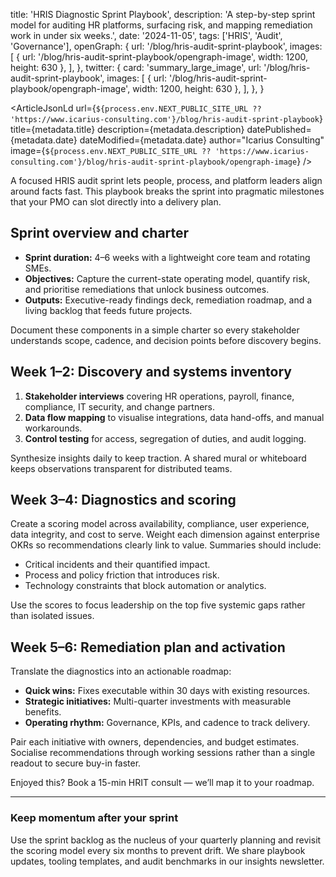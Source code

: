   title: 'HRIS Diagnostic Sprint Playbook',
  description:
    'A step-by-step sprint model for auditing HR platforms, surfacing risk, and mapping remediation work in under six weeks.',
  date: '2024-11-05',
  tags: ['HRIS', 'Audit', 'Governance'],
  openGraph: {
    url: '/blog/hris-audit-sprint-playbook',
    images: [
      { url: '/blog/hris-audit-sprint-playbook/opengraph-image', width: 1200, height: 630 },
    ],
  },
  twitter: {
    card: 'summary_large_image',
    url: '/blog/hris-audit-sprint-playbook',
    images: [
      { url: '/blog/hris-audit-sprint-playbook/opengraph-image', width: 1200, height: 630 },
    ],
  },
}


<ArticleJsonLd
  url={`${process.env.NEXT_PUBLIC_SITE_URL ?? 'https://www.icarius-consulting.com'}/blog/hris-audit-sprint-playbook`}
  title={metadata.title}
  description={metadata.description}
  datePublished={metadata.date}
  dateModified={metadata.date}
  author="Icarius Consulting"
  image={`${process.env.NEXT_PUBLIC_SITE_URL ?? 'https://www.icarius-consulting.com'}/blog/hris-audit-sprint-playbook/opengraph-image`}
/>

<PageHeader
  title={metadata.title}
  href="/blog"
  className="not-prose mb-10"
  headingClassName="text-4xl font-semibold tracking-tight text-white"
  contentClassName="space-y-3"
/>

A focused HRIS audit sprint lets people, process, and platform leaders align around facts fast. This playbook breaks the sprint into pragmatic milestones that your PMO can slot directly into a delivery plan.

## Sprint overview and charter

- **Sprint duration:** 4–6 weeks with a lightweight core team and rotating SMEs.
- **Objectives:** Capture the current-state operating model, quantify risk, and prioritise remediations that unlock business outcomes.
- **Outputs:** Executive-ready findings deck, remediation roadmap, and a living backlog that feeds future projects.

Document these components in a simple charter so every stakeholder understands scope, cadence, and decision points before discovery begins.

## Week 1–2: Discovery and systems inventory

1. **Stakeholder interviews** covering HR operations, payroll, finance, compliance, IT security, and change partners.
2. **Data flow mapping** to visualise integrations, data hand-offs, and manual workarounds.
3. **Control testing** for access, segregation of duties, and audit logging.

<InlineROI className="my-10" />

Synthesize insights daily to keep traction. A shared mural or whiteboard keeps observations transparent for distributed teams.

## Week 3–4: Diagnostics and scoring

Create a scoring model across availability, compliance, user experience, data integrity, and cost to serve. Weight each dimension against enterprise OKRs so recommendations clearly link to value. Summaries should include:

- Critical incidents and their quantified impact.
- Process and policy friction that introduces risk.
- Technology constraints that block automation or analytics.

Use the scores to focus leadership on the top five systemic gaps rather than isolated issues.

## Week 5–6: Remediation plan and activation

Translate the diagnostics into an actionable roadmap:

- **Quick wins:** Fixes executable within 30 days with existing resources.
- **Strategic initiatives:** Multi-quarter investments with measurable benefits.
- **Operating rhythm:** Governance, KPIs, and cadence to track delivery.

Pair each initiative with owners, dependencies, and budget estimates. Socialise recommendations through working sessions rather than a single readout to secure buy-in faster.

Enjoyed this? Book a 15-min HRIT consult — we’ll map it to your roadmap.

<BlogCTA className="mt-12" />

---

### Keep momentum after your sprint

Use the sprint backlog as the nucleus of your quarterly planning and revisit the scoring model every six months to prevent drift. We share playbook updates, tooling templates, and audit benchmarks in our insights newsletter.

<NewsletterForm className="mt-6" />
